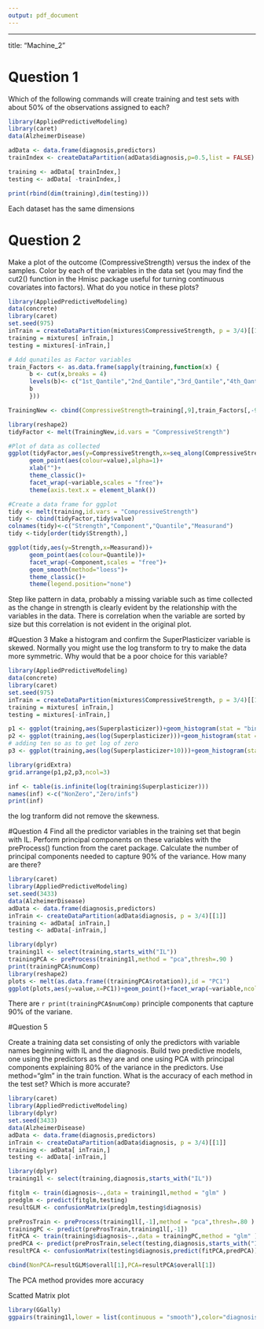 ```yaml
---
output: pdf_document
---
```

---
title: "Machine_2"

# Question 1
Which of the following commands will create training and test sets with about 50% of the observations assigned to each?

```r
library(AppliedPredictiveModeling)
library(caret)
data(AlzheimerDisease)

adData <- data.frame(diagnosis,predictors)
trainIndex <- createDataPartition(adData$diagnosis,p=0.5,list = FALSE)

training <- adData[ trainIndex,]
testing <- adData[ -trainIndex,]

print(rbind(dim(training),dim(testing)))
```
Each dataset has the same dimensions


# Question 2
Make a plot of the outcome (CompressiveStrength) versus the index of the samples. Color by each of the variables in the data set (you may find the cut2() function in the Hmisc package useful for turning continuous covariates into factors). What do you notice in these plots?

```r
library(AppliedPredictiveModeling)
data(concrete)
library(caret)
set.seed(975)
inTrain = createDataPartition(mixtures$CompressiveStrength, p = 3/4)[[1]]
training = mixtures[ inTrain,]
testing = mixtures[-inTrain,]

# Add qunatiles as Factor variables
train_Factors <- as.data.frame(sapply(training,function(x) {
      b <- cut(x,breaks = 4)
      levels(b)<- c("1st_Qantile","2nd_Qantile","3rd_Qantile","4th_Qantile")
      b
      }))

TrainingNew <- cbind(CompressiveStrength=training[,9],train_Factors[,-9])

library(reshape2)
tidyFactor <- melt(TrainingNew,id.vars = "CompressiveStrength")

#Plot of data as collected
ggplot(tidyFactor,aes(y=CompressiveStrength,x=seq_along(CompressiveStrength)))+
      geom_point(aes(colour=value),alpha=1)+
      xlab("")+
      theme_classic()+
      facet_wrap(~variable,scales = "free")+
      theme(axis.text.x = element_blank())

#Create a data frame for ggplot
tidy <- melt(training,id.vars = "CompressiveStrength")
tidy <- cbind(tidyFactor,tidy$value)
colnames(tidy)<-c("Strength","Component","Quantile","Measurand")
tidy <-tidy[order(tidy$Strength),]

ggplot(tidy,aes(y=Strength,x=Measurand))+
      geom_point(aes(colour=Quantile))+
      facet_wrap(~Component,scales = "free")+
      geom_smooth(method="loess")+
      theme_classic()+
      theme(legend.position="none")

```
Step like pattern in data, probably a missing variable such as time collected as the change in strength is clearly evident by the relationship with the variables in the data. There is correlation when the variable are sorted by size but this correlation is not evident in the original plot.

#Question 3
Make a histogram and confirm the SuperPlasticizer variable is skewed. Normally you might use the log transform to try to make the data more symmetric. Why would that be a poor choice for this variable?

```r

library(AppliedPredictiveModeling)
data(concrete)
library(caret)
set.seed(975)
inTrain = createDataPartition(mixtures$CompressiveStrength, p = 3/4)[[1]]
training = mixtures[ inTrain,]
testing = mixtures[-inTrain,]

p1 <- ggplot(training,aes(Superplasticizer))+geom_histogram(stat = "bin")+ggtitle("Normal")+theme_classic()
p2 <- ggplot(training,aes(log(Superplasticizer)))+geom_histogram(stat = "bin")+ggtitle("log")+theme_classic()
# adding ten so as to get log of zero
p3 <- ggplot(training,aes(log(Superplasticizer+10)))+geom_histogram(stat = "bin")+ggtitle("log+1")+theme_classic()

library(gridExtra)
grid.arrange(p1,p2,p3,ncol=3)

inf <- table(is.infinite(log(training$Superplasticizer)))
names(inf) <-c("NonZero","Zero/infs") 
print(inf)
```
the log tranform did not remove the skewness. 

#Question 4
Find all the predictor variables in the training set that begin with IL. Perform principal components on these variables with the preProcess() function from the caret package. Calculate the number of principal components needed to capture 90% of the variance. How many are there?


```r
library(caret)
library(AppliedPredictiveModeling)
set.seed(3433)
data(AlzheimerDisease)
adData <- data.frame(diagnosis,predictors)
inTrain <- createDataPartition(adData$diagnosis, p = 3/4)[[1]]
training <- adData[ inTrain,]
testing <- adData[-inTrain,]

library(dplyr)
training1l <- select(training,starts_with("IL"))
trainingPCA <- preProcess(training1l,method = "pca",thresh=.90 )
print(trainingPCA$numComp)
library(reshape2)
plots <- melt(as.data.frame((trainingPCA$rotation)),id = "PC1")
ggplot(plots,aes(y=value,x=PC1))+geom_point()+facet_wrap(~variable,ncol = 4)

```

There are `r print(trainingPCA$numComp)` principle components that capture 90% of the variane.


#Question 5

Create a training data set consisting of only the predictors with variable names beginning with IL and the diagnosis. Build two predictive models, one using the predictors as they are and one using PCA with principal components explaining 80% of the variance in the predictors. Use method="glm" in the train function. What is the accuracy of each method in the test set? Which is more accurate?



```r
library(caret)
library(AppliedPredictiveModeling)
library(dplyr)
set.seed(3433)
data(AlzheimerDisease)
adData <- data.frame(diagnosis,predictors)
inTrain <- createDataPartition(adData$diagnosis, p = 3/4)[[1]]
training <- adData[ inTrain,]
testing <- adData[-inTrain,]

library(dplyr)
training1l <- select(training,diagnosis,starts_with("IL"))

fitglm <- train(diagnosis~.,data = training1l,method = "glm" )
predglm <- predict(fitglm,testing)
resultGLM <- confusionMatrix(predglm,testing$diagnosis)

preProsTrain <- preProcess(training1l[,-1],method = "pca",thresh=.80 )
trainingPC <- predict(preProsTrain,training1l[,-1])
fitPCA <- train(training$diagnosis~.,data = trainingPC,method = "glm" )
predPCA <- predict(preProsTrain,select(testing,diagnosis,starts_with("IL"))[,-1])
resultPCA <- confusionMatrix(testing$diagnosis,predict(fitPCA,predPCA))

cbind(NonPCA=resultGLM$overall[1],PCA=resultPCA$overall[1])

```
The PCA method provides more accuracy

Scatted Matrix plot 
```r
library(GGally)
ggpairs(training1l,lower = list(continuous = "smooth"),color="diagnosis")
```
